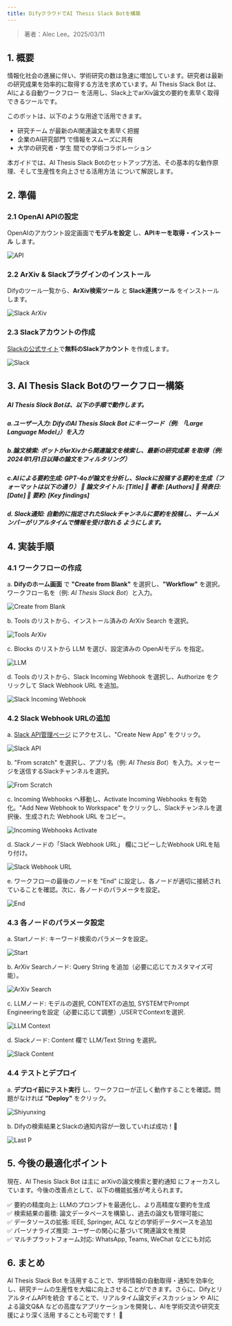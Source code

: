```yaml
---
title: DifyクラウドでAI Thesis Slack Botを構築
---
```



> 著者：Alec Lee。2025/03/11

## 1. 概要

情報化社会の進展に伴い、学術研究の数は急速に増加しています。研究者は最新の研究成果を効率的に取得する方法を求めています。AI Thesis Slack Bot は、AIによる自動ワークフロー を活用し、Slack上でarXiv論文の要約を素早く取得 できるツールです。

このボットは、以下のような用途で活用できます。

* 研究チーム が最新のAI関連論文を素早く把握  
* 企業のAI研究部門 で情報をスムーズに共有  
* 大学の研究者・学生 間での学術コラボレーション

本ガイドでは、AI Thesis Slack Botのセットアップ方法、その基本的な動作原理、そして生産性を向上させる活用方法 について解説します。

## 2. 準備

### 2.1 OpenAI APIの設定

OpenAIのアカウント設定画面で**モデルを設定** し、**APIキーを取得・インストール** します。

![API](https://raw.githubusercontent.com/aleclee1005/MyPic/refs/heads/img/001API.jpg)

### 2.2 ArXiv & Slackプラグインのインストール

Difyのツール一覧から、**ArXiv検索ツール** と **Slack連携ツール** をインストールします。

<img
src="https://raw.githubusercontent.com/aleclee1005/MyPic/refs/heads/img/002SlackArXiv.jpg"
className="mx-auto"
alt="Slack ArXiv"
/>

### 2.3 Slackアカウントの作成

[Slackの公式サイト](https://slack.com/intl/en-gb/get-started?entry_point=help_center#/createnew)で**無料のSlackアカウント** を作成します。

![Slack](https://raw.githubusercontent.com/aleclee1005/MyPic/refs/heads/img/003SlackAccount.jpg)

## 3. AI Thesis Slack Botのワークフロー構築

##### AI Thesis Slack Botは、以下の手順で動作します。

##### a.ユーザー入力: DifyのAI Thesis Slack Bot にキーワード（例: *「Large Language Model」*）を入力

##### b.論文検索: ボットがarXivから関連論文を検索し、最新の研究成果 を取得（例: *2024年1月1日以降の論文をフィルタリング*）

##### c.AIによる要約生成: GPT-4oが論文を分析し、Slackに投稿する要約を生成（フォーマットは以下の通り）   📄 論文タイトル: \[Title\]  👤 著者: \[Authors\]  📆 発表日: \[Date\]  📌 要約: \[Key findings\]

##### d. Slack通知: 自動的に指定されたSlackチャンネルに要約を投稿し、チームメンバーがリアルタイムで情報を受け取れる ようにします。

## 4. 実装手順

### 4.1 ワークフローの作成

a. **Difyのホーム画面** で **"Create from Blank"** を選択し、**"Workflow"** を選択。ワークフロー名を（例: *AI Thesis Slack Bot*）と入力。

![Create from Blank](https://raw.githubusercontent.com/aleclee1005/MyPic/refs/heads/img/004Createfromblank.jpg)

b. Tools のリストから、インストール済みの ArXiv Search を選択。

![Tools ArXiv](https://raw.githubusercontent.com/aleclee1005/MyPic/refs/heads/img/005ToolsArXiv.jpg)

c. Blocks のリストから LLM を選び、設定済みの OpenAIモデル を指定。

![LLM](https://raw.githubusercontent.com/aleclee1005/MyPic/refs/heads/img/006LLM.jpg)

d. Tools のリストから、Slack Incoming Webhook を選択し、Authorize をクリックして Slack Webhook URL を追加。

![Slack Incoming Webhook](https://raw.githubusercontent.com/aleclee1005/MyPic/refs/heads/img/007Slackincomingwebhook.jpg)

### 4.2 Slack Webhook URLの追加

a. [Slack API管理ページ](https://api.slack.com/apps) にアクセスし、"Create New App" をクリック。

![Slack API](https://raw.githubusercontent.com/aleclee1005/MyPic/refs/heads/img/008Slackapi.jpg)

b. "From scratch" を選択し、アプリ名（例: *AI Thesis Bot*）を入力。メッセージを送信するSlackチャンネルを選択。

![From Scratch](https://raw.githubusercontent.com/aleclee1005/MyPic/refs/heads/img/009Fromscratch.jpg)

c. Incoming Webhooks へ移動し、Activate Incoming Webhooks を有効化。"Add New Webhook to Workspace" をクリックし、Slackチャンネルを選択後、生成された Webhook URL をコピー。

![Incoming Webhooks Activate](https://raw.githubusercontent.com/aleclee1005/MyPic/refs/heads/img/010IncomingwebhooksActivate.jpg)

d. Slackノードの「Slack Webhook URL」 欄にコピーしたWebhook URLを貼り付け。

![Slack Webhook URL](https://raw.githubusercontent.com/aleclee1005/MyPic/refs/heads/img/011SlackWehookURL.jpg)

e. ワークフローの最後のノードを "End" に設定し、各ノードが適切に接続されていることを確認。次に、各ノードのパラメータを設定。

![End](https://raw.githubusercontent.com/aleclee1005/MyPic/refs/heads/img/012End.jpg)

### 4.3 各ノードのパラメータ設定

a. Startノード: キーワード検索のパラメータを設定。

![Start](https://raw.githubusercontent.com/aleclee1005/MyPic/refs/heads/img/013StartNode.jpg)

b. ArXiv Searchノード: Query String を追加（必要に応じてカスタマイズ可能）。

<img
src="https://raw.githubusercontent.com/aleclee1005/MyPic/refs/heads/img/014ArvPara.jpg"
className="mx-auto"
alt="ArXiv Search"
/>

c. LLMノード: モデルの選択, CONTEXTの追加, SYSTEMでPrompt Engineeringを設定（必要に応じて調整）,USERでContextを選択. 

![LLM Context](https://raw.githubusercontent.com/aleclee1005/MyPic/refs/heads/img/015LLMcontext.jpg)

d. Slackノード: Content 欄で LLM/Text String を選択。

![Slack Content](https://raw.githubusercontent.com/aleclee1005/MyPic/refs/heads/img/016SlackEndP.jpg)

### 4.4 テストとデプロイ

a. **デプロイ前にテスト実行** し、ワークフローが正しく動作することを確認。問題がなければ **"Deploy"** をクリック。

![Shiyunxing](https://raw.githubusercontent.com/aleclee1005/MyPic/refs/heads/img/018TestInupt.jpg)

b. Difyの検索結果とSlackの通知内容が一致していれば成功！🎉

![Last P](https://raw.githubusercontent.com/aleclee1005/MyPic/refs/heads/img/019LastPTest.jpg)

## 5. 今後の最適化ポイント

現在、AI Thesis Slack Bot は主に arXivの論文検索と要約通知 にフォーカスしています。今後の改善点として、以下の機能拡張が考えられます。

 ✅ 要約の精度向上: LLMのプロンプトを最適化し、より高精度な要約を生成  
 ✅ 検索結果の蓄積: 論文データベースを構築し、過去の論文も管理可能に  
 ✅ データソースの拡張: IEEE, Springer, ACL などの学術データベースを追加  
 ✅ パーソナライズ推奨: ユーザーの関心に基づいて関連論文を推奨  
 ✅ マルチプラットフォーム対応: WhatsApp, Teams, WeChat などにも対応

## 6. まとめ

AI Thesis Slack Bot を活用することで、学術情報の自動取得・通知を効率化 し、研究チームの生産性を大幅に向上させることができます。さらに、DifyとリアルタイムAPIを統合 することで、リアルタイム論文ディスカッション や AIによる論文Q\&A などの高度なアプリケーションを開発し、AIを学術交流や研究支援により深く活用 することも可能です！ 🚀
